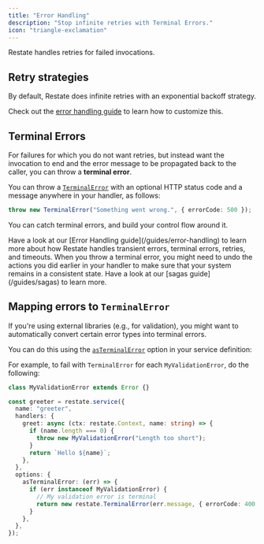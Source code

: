 ```yaml
---
title: "Error Handling"
description: "Stop infinite retries with Terminal Errors."
icon: "triangle-exclamation"
---
```


Restate handles retries for failed invocations.

## Retry strategies
By default, Restate does infinite retries with an exponential backoff strategy.

Check out the [error handling guide](/guides/error-handling) to learn how to customize this. 

## Terminal Errors

For failures for which you do not want retries, but instead want the invocation to end and the error message
to be propagated back to the caller, you can throw a **terminal error**.

You can throw a [`TerminalError`](https://docs.restate.dev/tsdocs/classes/_restatedev_restate-sdk.TerminalError) with an optional HTTP status code and a message anywhere in your handler, as follows:

```typescript {"CODE_LOAD::ts/src/develop/error_handling.ts#terminal"} 
throw new TerminalError("Something went wrong.", { errorCode: 500 });
```

You can catch terminal errors, and build your control flow around it.

<Tip>
    Have a look at our [Error Handling guide](/guides/error-handling) to learn more about how Restate handles transient errors, terminal errors, retries, and timeouts.
</Tip>

<Note>
    When you throw a terminal error, you might need to undo the actions you did earlier in your handler to make sure that your system remains in a consistent state.
    Have a look at our [sagas guide](/guides/sagas) to learn more.
</Note>

## Mapping errors to `TerminalError`

If you're using external libraries (e.g., for validation), you might want to automatically convert certain error types into terminal errors.

You can do this using the [`asTerminalError`](https://docs.restate.dev/tsdocs/types/_restatedev_restate-sdk.ServiceOptions#asterminalerror) option in your service definition:

For example, to fail with `TerminalError` for each `MyValidationError`, do the following:

```typescript {"CODE_LOAD::ts/src/develop/error_handling.ts#as_terminal"} 
class MyValidationError extends Error {}

const greeter = restate.service({
  name: "greeter",
  handlers: {
    greet: async (ctx: restate.Context, name: string) => {
      if (name.length === 0) {
        throw new MyValidationError("Length too short");
      }
      return `Hello ${name}`;
    },
  },
  options: {
    asTerminalError: (err) => {
      if (err instanceof MyValidationError) {
        // My validation error is terminal
        return new restate.TerminalError(err.message, { errorCode: 400 });
      }
    },
  },
});
```